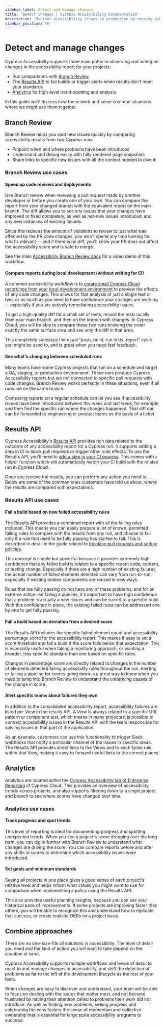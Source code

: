 ```yaml
---
sidebar_label: Detect and manage changes
title: 'Detect changes | Cypress Accessibility Documentation'
description: 'Monitor accessibility issues in production by running scheduled Cypress tests against live environments, capturing dynamic content changes, and generating automated reports for a comprehensive accessibility overview.'
sidebar_position: 70
---
```


<ProductHeading product="accessibility" />

# Detect and manage changes

Cypress Accessibility supports three main paths to observing and acting on changes in the accessibility report for your projects:

- Run comparisons with [Branch Review](/accessibility/core-concepts/comparing-reports)
- The [Results API](/accessibility/results-api) to fail builds or trigger alerts when results don't meet your standards
- [Analytics](/cloud/features/analytics/enterprise-reporting#Cypress-Accessibility) for high-level trend-spotting and analysis

In this guide we'll discuss how these work and some common situations where we might use them together.

## Branch Review

Branch Review helps you spot new issues quickly by comparing accessibility results from two Cypress runs.

- Pinpoint when and where problems have been introduced
- Understand and debug easily with fully rendered page snapshots
- Share links to specific new issues with all the context needed to dive in

### Branch Review use cases

#### Speed up code reviews and deployments

Use Branch review when reviewing a pull request made by another developer or before you create one of your own. You can compare the report from your changed branch with the equivalent report on the main branch. The diff allows you to see any issues that your changes have improved or fixed completely, as well as net-new issues introduced, and any new instances of existing failures.

Since this reduces the amount of violations to review to just what was affected by the PR code changes, you won't spend any time looking for what's relevant -- and if there is no diff, you'll know your PR does not affect the accessibility score and is safe to merge.

See the main [Accessibility Branch Review docs](/accessibility/core-concepts/comparing-reports) for a video demo of this workflow.

#### Compare reports during local development (without waiting for CI)

A common accessibility workflow is to [create small Cypress Cloud recordings from your local development environment](/accessibility/guides/local-development) to preview the effects of any code changes. This allows for fast analysis of just a single test or two, or as much as you need to have confidence your changes are working -- especially if you are actively remediating accessibility issues.

To get a high-quality diff for a small set of tests, record the tests locally from your main branch, and then on the branch with changes. In Cypress Cloud, you will be able to compare these two runs knowing the cover exactly the same surface area and see only the diff in that area.

This completely sidesteps the usual "push, build, run tests, report" cycle you might be used to, and is great when you need fast feedback.

#### See what's changing between scheduled runs

Many teams have some Cypress projects that run on a schedule and target a QA, staging, or production environment. These runs produce Cypress Accessibility reports but are not connected to specific pull requests with code changes. Branch Review works perfectly in these situations, even if all runs are on the same branch.

Comparing reports on a regular schedule can let you see if accessibility issues have been introduced between this week and last week, for example, and then find the specific run where the changes happened. That diff can can be forwarded to engineering or product teams as the basis of a ticket.

## Results API

Cypress Accessibility's [Results API](/accessibility/results-api) provides rich data related to the outcome of any accessibility report for a Cypress run. It supports adding a step in CI to block pull requests or trigger other side effects. To use the Results API, you'll need to [add a step in your CI process](/accessibility/results-api#Installation). This comes with a helper function which will automatically match your CI build with the related run in Cypress Cloud.

Once you receive the results, you can perform any action you need to. Below are some of the common ones customers have told us about, where the results are compared with expectations.

### Results API use cases

#### Fail a build based on new failed accessibility rules

The Results API provides a combined report with all the failing rules included. This means you can easily prepare a list of known, permitted failing rules to compare with the results from any run, and choose to fail only if a rule that used to be fully passing has started to fail. This is described in detail in the guide related to [blocking pull requests and setting policies](/accessibility/guides/block-pull-requests).

This concept is simple but powerful because it provides extremely high confidence that any failed build is related to a specific recent code, content, or testing change. Especially if there are a high number of existing failures, the actual number of failed elements detected can vary from run-to-run, especially if existing broken components are reused in new ways.

Rules that are fully passing do not have any of these problems, and for an extreme action like failing a pipeline, it's important to have high confidence that a problem is actually a new issues and can be traced to a specific build. With this confidence in place, the existing failed rules can be addressed one by one to get fully passing.

#### Fail a build based on deviation from a desired score

The Results API includes the specific failed element count and accessibility percentage score for the accessibility report. This makes it easy to set a score threshold and fail a build if the score falls below that expectation. This is especially useful when taking a monitoring approach, or wanting a broader, less specific standard than one based on specific rules.

Changes in percentage score are directly related to changes in the number of elements detected failing accessibility rules throughout the run. Alerting or failing a pipeline for scores going down is a great way to know when you need to jump into Branch Review to understand the underlying causes of the change in score.

#### Alert specific teams about failures they own

In addition to the consolidated accessibility report, accessibility failures are listed per View in the results API. A View is always related to a specific URL pattern or component test, which means in many projects it is possible to connect accessibility issues in the Results API with the team responsible for solving issues in that part of the application.

As an example, customers can use this functionality to trigger Slack webhooks that notify a particular channel of the issues in specific areas. The Results API provides direct links to the Views and to each failed rule within that View, making it easy to forward useful links to the correct places.

## Analytics

Analytics are located within the [Cypress Accessibility tab of Enterprise Reporting](/cloud/features/analytics/enterprise-reporting#Cypress-Accessibility) of Cypress Cloud. This provides an overview of accessibility trends across projects, and also supports filtering down to a single project and branch to see where scores have changed over time.

### Analytics use cases

#### Track progress and spot trends

This level of reporting is ideal for documenting progress and spotting unexpected trends. When you see a project's score dropping over the long term, you can dig in further with Branch Review to understand what changes are driving the score. You can compare reports before and after any shifts in scores to determine which accessibility issues were introduced.

#### Set goals and minimum standards

Seeing all projects in one place gives a good sense of each project's relative level and helps inform what values you might want to use for comparison when implementing a policy using the Results API.

This also provides useful planning insights, because you can see your historical pace of improvements. If some projects are improving faster than others, you will be able to recognize this and understand how to replicate that success, or create realistic OKRs on a project basis.

## Combine approaches

There are no one-size-fits all solutions in accessibility. The level of detail you need and the kind of action you will want to take depend on the situation at hand.

Cypress Accessibility supports multiple workflows and levels of detail to react to and manage changes in accessibility, and shift the detection of problems as far to the left of the development lifecycle as the rest of your tests.

When changes are easy to discover and understand, your team will be able to focus on dealing with the issues that matter most, and not become frustrated by having their attention called to problems their work did not introduce. As well as finding new problems, seeing progress and celebrating the wins fosters the sense of momentum and collective ownership that is essential for large scale accessibility programs to succeed.

